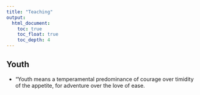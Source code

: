 ```yaml
---
title: "Teaching"
output:
  html_document:
    toc: true
    toc_float: true
    toc_depth: 4
---
```



## Youth 

+ "Youth means a temperamental predominance of courage over timidity of the appetite, for adventure over the love of ease.





